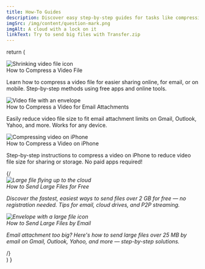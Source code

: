 ```yaml
---
title: How-To Guides
description: Discover easy step-by-step guides for tasks like compressing videos and other essential file operations to simplify your everyday workflows.
imgSrc: /img/content/question-mark.png
imgAlt: A cloud with a lock on it
linkText: Try to send big files with Transfer.zip
---
```



  return (
    <div className="space-y-8">
      <div className="relative flex items-center gap-4 p-6 rounded-xl border border-gray-300 bg-white/70 shadow hover:bg-white/90 transition min-h-[112px] overflow-hidden">
        <img
          src="/img/content/video.png"
          alt="Shrinking video file icon"
          className="absolute right-4 top-1/2 -translate-y-1/2 w-28 h-28 object-contain opacity-20 pointer-events-none select-none"
          aria-hidden="true"
        />
        <div className="relative flex-1 z-10">
          <Link href="/how-to/compress-a-video" className="text-lg font-semibold text-primary underline hover:opacity-80">
            How to Compress a Video File
          </Link>
          <p className="text-sm text-gray-600 mt-1">
            Learn how to compress a video file for easier sharing online, <Link href="/how-to/compress-a-video/for-email" className="text-primary underline">for email</Link>, or <Link href="/how-to/compress-a-video/iphone" className="text-primary underline">on mobile</Link>. Step-by-step methods using free apps and online tools.
          </p>
        </div>
      </div>
      <div className="relative flex items-center gap-4 p-6 rounded-xl border border-gray-300 bg-white/70 shadow hover:bg-white/90 transition min-h-[112px] overflow-hidden">
        <img
          src="/img/content/email-video.png"
          alt="Video file with an envelope"
          className="absolute right-4 top-1/2 -translate-y-1/2 w-28 h-28 object-contain opacity-20 pointer-events-none select-none"
          aria-hidden="true"
        />
        <div className="relative flex-1 z-10">
          <Link href="/how-to/compress-a-video/for-email" className="text-lg font-semibold text-primary underline hover:opacity-80">
            How to Compress a Video for Email Attachments
          </Link>
          <p className="text-sm text-gray-600 mt-1">
            Easily reduce video file size to fit email attachment limits on Gmail, Outlook, Yahoo, and more. Works for any device.
          </p>
        </div>
      </div>
      <div className="relative flex items-center gap-4 p-6 rounded-xl border border-gray-300 bg-white/70 shadow hover:bg-white/90 transition min-h-[112px] overflow-hidden">
        <img
          src="/img/content/iphone-video.png"
          alt="Compressing video on iPhone"
          className="absolute right-4 top-1/2 -translate-y-1/2 w-28 h-28 object-contain opacity-20 pointer-events-none select-none"
          aria-hidden="true"
        />
        <div className="relative flex-1 z-10">
          <Link href="/how-to/compress-a-video/iphone" className="text-lg font-semibold text-primary underline hover:opacity-80">
            How to Compress a Video on iPhone
          </Link>
          <p className="text-sm text-gray-600 mt-1">
            Step-by-step instructions to compress a video on iPhone to reduce video file size for sharing or storage. No paid apps required!
          </p>
        </div>
      </div>
     {/*<div className="relative flex items-center gap-4 p-6 rounded-xl border border-gray-300 bg-white/70 shadow hover:bg-white/90 transition min-h-[112px] overflow-hidden">
        <img
          src="/img/content/cloud-send.png"
          alt="Large file flying up to the cloud"
          className="absolute right-4 top-1/2 -translate-y-1/2 w-28 h-28 object-contain opacity-20 pointer-events-none select-none"
          aria-hidden="true"
        />
        <div className="relative flex-1 z-10">
          <Link href="/how-to/send-large-files" className="text-lg font-semibold text-primary underline hover:opacity-80">
            How to Send Large Files for Free
          </Link>
          <p className="text-sm text-gray-600 mt-1">
            Discover the fastest, easiest ways to send files over 2 GB for free — no registration needed. Tips for email, cloud drives, and P2P streaming.
          </p>
        </div>
      </div>
      <div className="relative flex items-center gap-4 p-6 rounded-xl border border-gray-300 bg-white/70 shadow hover:bg-white/90 transition min-h-[112px] overflow-hidden">
        <img
          src="/img/content/email-send.png"
          alt="Envelope with a large file icon"
          className="absolute right-4 top-1/2 -translate-y-1/2 w-28 h-28 object-contain opacity-20 pointer-events-none select-none"
          aria-hidden="true"
        />
        <div className="relative flex-1 z-10">
          <Link href="/how-to/send-large-files/by-email" className="text-lg font-semibold text-primary underline hover:opacity-80">
            How to Send Large Files by Email
          </Link>
          <p className="text-sm text-gray-600 mt-1">
            Email attachment too big? Here's how to send large files over 25 MB by email on Gmail, Outlook, Yahoo, and more — step-by-step solutions.
          </p>
        </div>
      </div>*/}
    </div>
  )
}

<HowToList />